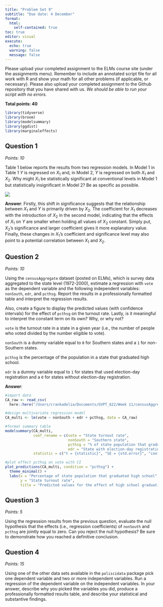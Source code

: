 ```yaml
---
title: "Problem Set 9"
subtitle: "Due date: 4 December"
format: 
  html:
    self-contained: true
toc: true
editor: visual
execute: 
  echo: true
  warning: false
  message: false
---
```


Please upload your completed assignment to the ELMs course site (under the assignments menu). Remember to include an annotated script file for all work with R and show your math for all other problems (if applicable, or necessary). Please also upload your completed assignment to the Github repository that you have shared with us. *We should be able to run your script with no errors.*

**Total points: 40**
```r
library(tidyverse)
library(broom)
library(modelsummary)
library(ggdist)
library(marginaleffects)
```


## Question 1

*Points: 10*

Table 1 below reports the results from two regression models. In Model 1 in Table 1 $Y$ is regressed on $X_1$ and, in Model 2, $Y$ is regressed on both $X_1$ and $X_2$. Why might $X_1$ be statistically significant at conventional levels in Model 1 but statistically insignificant in Model 2? Be as specific as possible.

![](images/ps9.png){fig-align="center"}

**Answer**:
Firstly, this shift in significance suggests that the relationship between $X_1$ and $Y$ is primarily driven by $X_2$. The coefficient for $X_1$ decreases with the introduction of $X_2$ in the second model, indicating that the effects of $X_1$ on $Y$ are smaller when holding all values of $X_2$ constant. Simply put, $X_2$'s significance and larger coefficient gives it more explanatory value. Finally, these changes in $X_1$'s coefficient and significance level may also point to a potential correlation between $X_1$ and $X_2$.

## Question 2

*Points: 10*

Using the `censusAggregate` dataset (posted on ELMs), which is survey data aggregated to the state level (1972-2000), estimate a regression with `vote` as the dependent variable and the following independent variables: `nonSouth`, `edr`, and `pcthsg`. Report the results in a professionally formatted table and interpret the regression results.

Also, create a figure to display the predicted values (with confidence intervals) for the effect of `pcthsg` on the turnout rate. Lastly, is it meaningful to interpret the constant term on its own? Why, or why not?

::: callout-note
`vote` is the turnout rate in a state in a given year (i.e., the number of people who voted divided by the number eligible to vote).

`nonSouth` is a dummy variable equal to `0` for Southern states and a `1` for non-Southern states.

`pcthsg` is the percentage of the population in a state that graduated high school.

`edr` is a dummy variable equal to `1` for states that used election-day registration and a `0` for states without election-day registration.
:::

**Answer**:
```r
#import data
CA_raw <- read_csv(
  here::here("/Users/crankadelia/Documents/GVPT_622/Week 11/censusAggregate-1.csv")) 

#design multivariate regression model
CA_multi <- lm(vote ~ nonSouth + edr + pcthsg, data = CA_raw)

#format summary table
modelsummary(CA_multi, 
             coef_rename = c(vote = "State turnout rate",
                             nonSouth = "Southern state",
                             pcthsg = "% of state population that graduated high school",
                             edr = "State with election-day registration"),
             statistic = c("t = {statistic}", "SE = {std.error}", "conf.int"))

#plot effect pcthsg on vote with CI
plot_predictions(CA_multi, condition = "pcthsg") +
  theme_minimal() +
  labs(x = "Percentage of state population that graduated high school",
       y = "State turnout rate",
       title = "Predicted values for the effect of high school graduation rate on state turnout rate")
```

## Question 3

*Points: 5*

Using the regression results from the previous question, evaluate the null hypothesis that the effects (i.e., regression coefficients) of `nonSouth` and `pcthsg` are jointly equal to zero. Can you reject the null hypothesis? Be sure to demonstrate how you reached a definitive conclusion.

## Question 4

*Points: 15*

Using one of the other data sets available in the `poliscidata` package pick one dependent variable and two or more independent variables. Run a regression of the dependent variable on the independent variables. In your answer, describe why you picked the variables you did, produce a professionally formatted results table, and describe your statistical and substantive findings.
